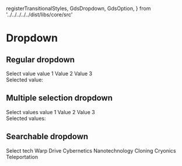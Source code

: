 
  registerTransitionalStyles,
  GdsDropdown,
  GdsOption,
} from '../../../../../dist/libs/core/src'

<Meta title="Components/Dropdown" />

# Dropdown

## Regular dropdown

<Canvas>
  <div style={{ height: '200px', dummy: registerTransitionalStyles() }}>
    <gds-dropdown onchange="document.getElementById('selected-value').innerText = event.target.value">
      <gds-option placeholder>Select value</gds-option>
      <gds-option value="v1">value 1</gds-option>
      <gds-option value="v2">Value 2</gds-option>
      <gds-option value="v3">Value 3</gds-option>
    </gds-dropdown>
    <br />
    <div>
      Selected value: <span id="selected-value"></span>
    </div>
  </div>
</Canvas>

## Multiple selection dropdown

<Canvas>
  <div style={{ height: '200px' }}>
    <gds-dropdown
      multiple
      onchange="document.getElementById('selected-values').innerText = event.target.value.toString()"
    >
      <gds-option placeholder>Select values</gds-option>
      <gds-option value="v1">value 1</gds-option>
      <gds-option value="v2">Value 2</gds-option>
      <gds-option value="v3">Value 3</gds-option>
    </gds-dropdown>
    <br />
    <div>
      Selected values: <span id="selected-values"></span>
    </div>
  </div>
</Canvas>

## Searchable dropdown

<Canvas>
  <div style={{ height: '300px', dummy: registerTransitionalStyles() }}>
    <gds-dropdown searchable>
      <gds-option value="">Select tech</gds-option>
      <gds-option value="warp">Warp Drive</gds-option>
      <gds-option value="cybernetics">Cybernetics</gds-option>
      <gds-option value="nanotechnology">Nanotechnology</gds-option>
      <gds-option value="cloning">Cloning</gds-option>
      <gds-option value="cryonics">Cryonics</gds-option>
      <gds-option value="teleportation">Teleportation</gds-option>
    </gds-dropdown>
  </div>
</Canvas>
